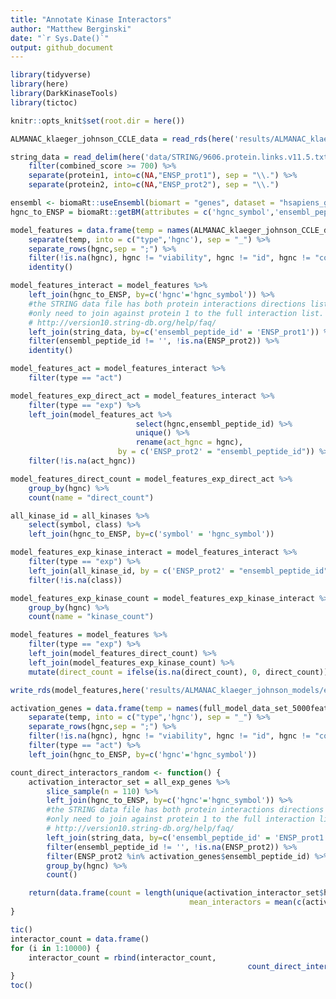 ```yaml
---
title: "Annotate Kinase Interactors"
author: "Matthew Berginski"
date: "`r Sys.Date()`"
output: github_document
---
```


```r
library(tidyverse)
library(here)
library(DarkKinaseTools)
library(tictoc)

knitr::opts_knit$set(root.dir = here())
```

```r
ALMANAC_klaeger_johnson_CCLE_data = read_rds(here('results/ALMANAC_klaeger_johnson_models/breast_cancer_models/ALMANAC_klaeger_johnson_data_for_ml_breast.rds.gz'))

string_data = read_delim(here('data/STRING/9606.protein.links.v11.5.txt.gz')) %>%
	filter(combined_score >= 700) %>%
	separate(protein1, into=c(NA,"ENSP_prot1"), sep = "\\.") %>%
	separate(protein2, into=c(NA,"ENSP_prot2"), sep = "\\.")
```

```r
ensembl <- biomaRt::useEnsembl(biomart = "genes", dataset = "hsapiens_gene_ensembl")
hgnc_to_ENSP = biomaRt::getBM(attributes = c('hgnc_symbol','ensembl_peptide_id'), mart = ensembl)
```

```r
model_features = data.frame(temp = names(ALMANAC_klaeger_johnson_CCLE_data)) %>%
	separate(temp, into = c("type",'hgnc'), sep = "_") %>%
	separate_rows(hgnc,sep = ";") %>%
	filter(!is.na(hgnc), hgnc != "viability", hgnc != "id", hgnc != "conc") %>%
	identity()

model_features_interact = model_features %>% 
	left_join(hgnc_to_ENSP, by=c('hgnc'='hgnc_symbol')) %>%
	#the STRING data file has both protein interactions directions listed, so we
	#only need to join against protein 1 to the full interaction list.
	# http://version10.string-db.org/help/faq/
	left_join(string_data, by=c('ensembl_peptide_id' = 'ENSP_prot1')) %>%
	filter(ensembl_peptide_id != '', !is.na(ENSP_prot2)) %>%
	identity()

model_features_act = model_features_interact %>%
	filter(type == "act")

model_features_exp_direct_act = model_features_interact %>%
	filter(type == "exp") %>%
	left_join(model_features_act %>%
							select(hgnc,ensembl_peptide_id) %>%
							unique() %>%
							rename(act_hgnc = hgnc),
						by = c('ENSP_prot2' = "ensembl_peptide_id")) %>%
	filter(!is.na(act_hgnc))

model_features_direct_count = model_features_exp_direct_act %>%
	group_by(hgnc) %>%
	count(name = "direct_count")

all_kinase_id = all_kinases %>%
	select(symbol, class) %>%
	left_join(hgnc_to_ENSP, by=c('symbol' = 'hgnc_symbol'))

model_features_exp_kinase_interact = model_features_interact %>%
	filter(type == "exp") %>%
	left_join(all_kinase_id, by = c('ENSP_prot2' = "ensembl_peptide_id")) %>%
	filter(!is.na(class))

model_features_exp_kinase_count = model_features_exp_kinase_interact %>%
	group_by(hgnc) %>%
	count(name = "kinase_count")

model_features = model_features %>%
	filter(type == "exp") %>%
	left_join(model_features_direct_count) %>%
	left_join(model_features_exp_kinase_count) %>% 
	mutate(direct_count = ifelse(is.na(direct_count), 0, direct_count))

write_rds(model_features,here('results/ALMANAC_klaeger_johnson_models/expression_feature_interactors.rds'))
```

```r
activation_genes = data.frame(temp = names(full_model_data_set_5000feat)) %>%
	separate(temp, into = c("type",'hgnc'), sep = "_") %>%
	separate_rows(hgnc,sep = ";") %>%
	filter(!is.na(hgnc), hgnc != "viability", hgnc != "id", hgnc != "conc") %>%
	filter(type == "act") %>%
	left_join(hgnc_to_ENSP, by=c('hgnc'='hgnc_symbol'))

count_direct_interactors_random <- function() {
	activation_interactor_set = all_exp_genes %>%
		slice_sample(n = 110) %>%
		left_join(hgnc_to_ENSP, by=c('hgnc'='hgnc_symbol')) %>%
		#the STRING data file has both protein interactions directions listed, so we
		#only need to join against protein 1 to the full interaction list.
		# http://version10.string-db.org/help/faq/
		left_join(string_data, by=c('ensembl_peptide_id' = 'ENSP_prot1')) %>%
		filter(ensembl_peptide_id != '', !is.na(ENSP_prot2)) %>%
		filter(ENSP_prot2 %in% activation_genes$ensembl_peptide_id) %>% 
		group_by(hgnc) %>% 
		count()

	return(data.frame(count = length(unique(activation_interactor_set$hgnc)),
										mean_interactors = mean(c(activation_interactor_set$n, rep(0,110 - length(activation_interactor_set$n))))))
}

tic()
interactor_count = data.frame()
for (i in 1:10000) {
	interactor_count = rbind(interactor_count,
													 count_direct_interactors_random())
}
toc()
```

